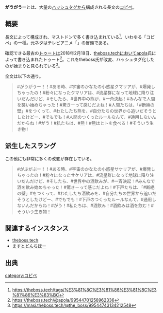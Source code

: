 {{Infobox word
|Name = がうがうー！！
|Hatsu = theboss.tech
}}
'''がうがうー'''とは、大量の[[ハッシュタグ]]から構成される長文の[[インターネットミーム|コピペ]]。

== 概要 ==
長文によって構成され、マストドンで多く書き込まれている<ref>https://theboss.tech/tags/%E3%81%8C%E3%81%86%E3%81%8C%E3%81%86%E3%83%BC</ref>、いわゆる「コピペ」の一種。元ネタはテレビアニメ「{{Jawp|ユリ熊嵐}}」の冒頭である。

確認できる最古の[[トゥート]]は2018年2月18日、[[theboss.tech]]においてapola氏によって書き込まれたトゥート<ref>https://theboss.tech/@apola/99544701258962336</ref>。これをtheboss氏が改変、ハッシュタグ化したのが始まりと見られている<ref>https://masi.theboss.tech/@the_boss/99544743134212548</ref>。

全文は以下の通り。

<blockquote>
<nowiki>#がうがうー！！#ある時、#宇宙のかなたの小惑星クマリアが、#爆発しちゃったの！#粉々になったクマリアは、#流星群になって地球に降り注いだんだけど、#そしたら、#世界中の熊が、#一斉決起！#みんなで人間を襲い始めちゃった！#驚きーって感じだよね！#人間たちは、「#断絶の壁」#をつくって、#わたしたち熊を、#自分たちの世界から追いだそうとしたけどー、#でもでも！#人間のつくったルールなんて、#通用しないんだからね！#がう！#私たちは、#熊！#熊はヒトを食べる！#そういう生き物！</nowiki>
</blockquote>

==派生したスラング==
この他にも非常に多くの改変が存在している。
<blockquote>
<nowiki>#がぶがぶー！！#ある時、#宇宙のかなたの小惑星サケリアが、#爆発しちゃったの！#粉々になったサケリアは、#流星群になって地球に降り注いだんだけど、#そしたら、#世界中の酒飲みが、#一斉決起！#みんなで酒を飲み始めちゃった！#驚きーって感じだよね！#下戸たちは、「#断絶の壁」#をつくって、#わたしたち酒飲みを、#自分たちの世界から追いだそうとしたけどー、#でもでも！#下戸のつくったルールなんて、#通用しないんだからね！#がう！#私たちは、#酒飲み！#酒飲みは酒を飲む！#そういう生き物！</nowiki>
</blockquote>

==関連するインスタンス==
* [[theboss.tech]]
* [[ますとどんちほー]]

== 出典 ==
<references />

[[category:コピペ]]
{{DEFAULTSORT:かうかう}}